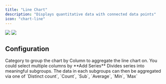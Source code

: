 ```yaml
---
title: "Line Chart"
description: "Displays quantitative data with connected data points"
icon: "chart-line"
---
```

<Frame>
  <img
    className="block dark:hidden"
    src="/images/content/charts/line-chart-light.png"
  />
  <img
    className="hidden dark:block"
    src="/images/content/charts/line-chart-dark.png"
/ >
</Frame>

## Configuration

<ResponseField name="X-Axis" type="string or numeric" required>
  Category to group the chart by
</ResponseField>

<ResponseField name="Y-Axis" type="numeric" required>
  Column to aggregate the line chart on. You could select multiple columns by **Add Series**
</ResponseField>

<ResponseField name="Segment by">
  Divides series into meaningful subgroups. The data in each subgroups can then be aggregated via one of `Distinct count`, `Count`, `Sub`, `Average`, `Min`, `Max`
</ResponseField>
